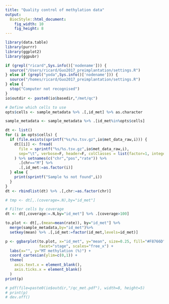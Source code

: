 ```yaml
---
title: "Quality control of methylation data"
output: 
  BiocStyle::html_document: 
    fig_width: 10
    fig_height: 8
---
```


```r
library(data.table)
library(purrr)
library(ggplot2)
library(ggpubr)
```

```r
if (grepl("ricard",Sys.info()['nodename'])) {
  source("/Users/ricard/Guo2017_preimplantation/settings.R")
} else if (grepl("yoda",Sys.info()['nodename'])) {
  source("/homes/ricard/Guo2017_preimplantation/settings.R")
} else {
  stop("Computer not recognised")
}
io$outdir <- paste0(io$basedir,"/met/qc")

# Define which cells to use
opts$cells <- sample_metadata %>% .[,id_met] %>% as.character
```

<!-- Filter sample metadata -->
```r
sample_metadata <- sample_metadata %>% .[id_met%in%opts$cells]
```

<!-- Load methylation data -->
```r
dt <- list()
for (i in opts$cells) {
  if (file.exists(sprintf("%s/%s.tsv.gz",io$met_data_raw,i))) {
    dt[[i]] <- fread(
      file = sprintf("%s/%s.tsv.gz",io$met_data_raw,i), 
      sep="\t", verbose=F, header=F, colClasses = list(factor=1, integer=2, numeric=3)
    ) %>% setnames(c("chr","pos","rate")) %>%
      .[chr=="M"] %>%
      .[,id_met:=as.factor(i)]
  } else {
    print(sprintf("Sample %s not found",i))
  }
}
dt <- rbindlist(dt) %>% .[,chr:=as.factor(chr)]
```

<!-- Bar plots of average MT methylation rate per cell -->

```r
# tmp <- dt[,.(coverage=.N),by="id_met"]
```

```r
# Filter cells by coverage
dt <- dt[,coverage:=.N,by="id_met"] %>% .[coverage>100]
```

```r
to.plot <- dt[,.(mean=mean(rate)), by="id_met"] %>%
  merge(sample_metadata,by="id_met")%>% 
  setkey(mean) %>% .[,id_met:=factor(id_met,levels=id_met)]

p <- ggbarplot(to.plot, x="id_met", y="mean", size=0.25, fill="#F8766D", 
               facet="stage", scales="free_x") +
  labs(x="", y="MT methylation (%)") +
  coord_cartesian(ylim=c(0,1)) +
  theme(
    axis.text.x = element_blank(),
    axis.ticks.x = element_blank()
  )
print(p)

# pdf(file=paste0(io$outdir,"/qc_met.pdf"), width=8, height=5)
# print(p)
# dev.off()
```

